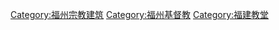 {{Catmore}}
[[Category:福州宗教建筑|Category:福州宗教建筑]]
[[Category:福州基督教|Category:福州基督教]]
[[Category:福建教堂|Category:福建教堂]]